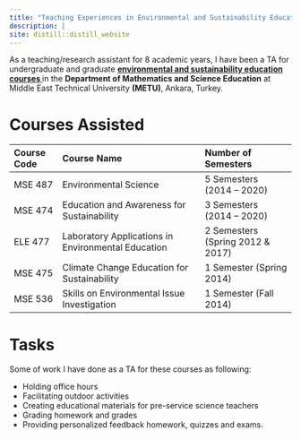 ```yaml
---
title: "Teaching Experiences in Environmental and Sustainability Education"
description: |
site: distill::distill_website
---
```


As a teaching/research assistant for 8 academic years, I have been a TA for undergraduate and graduate <b><a href = 'https://catalog.metu.edu.tr/prog_courses.php?prog=460' target="_blank"> environmental and sustainability education courses </b></a> in the <b> Department of Mathematics and Science Education</b> at Middle East Technical University <b>(METU)</b>, Ankara, Turkey. 
  
# Courses Assisted

| **Course Code**   | **Course Name**                                       | **Number of Semesters**
| :-------           | :----------------------                               | :--------------
| MSE 487	          | Environmental Science                                 |	5 Semesters (2014 – 2020)
| MSE 474           | Education and Awareness for Sustainability            | 3 Semesters (2014 – 2020)
| ELE 477           | Laboratory Applications in Environmental Education    | 2 Semesters (Spring 2012 & 2017)
| MSE 475           | Climate Change Education for Sustainability           | 1 Semester (Spring 2014) 
| MSE 536           | Skills on Environmental Issue Investigation           | 1 Semester (Fall 2014)


# Tasks

Some of work I have done as a TA for these courses as following:

- Holding office hours 
- Facilitating outdoor activities
- Creating educational materials for pre-service science teachers
- Grading homework and grades
- Providing personalized feedback homework, quizzes and exams.
